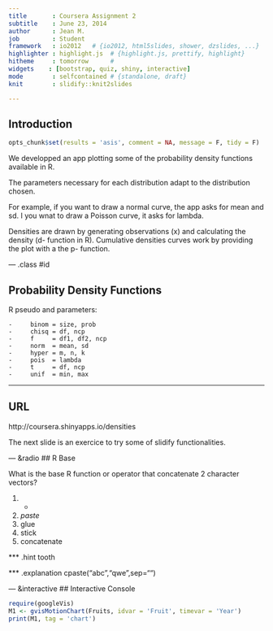 ```yaml
---
title       : Coursera Assignment 2
subtitle    : June 23, 2014
author      : Jean M.
job         : Student
framework   : io2012   # {io2012, html5slides, shower, dzslides, ...}
highlighter : highlight.js  # {highlight.js, prettify, highlight}
hitheme     : tomorrow      # 
widgets    : [bootstrap, quiz, shiny, interactive]
mode        : selfcontained # {standalone, draft}
knit        : slidify::knit2slides

---
```


## Introduction

```r
opts_chunk$set(results = 'asis', comment = NA, message = F, tidy = F)
```
We developped an app plotting some of the probability density functions available in R.

The parameters necessary for each distribution adapt to the distribution chosen. \

For example, if you want to draw a normal curve, the app asks for mean and sd. I you wnat to draw a Poisson curve, it asks for lambda.

Densities are drawn by generating observations (x) and calculating the density (d- function in R). 
Cumulative densities curves work by providing the plot with a the p- function.

--- .class #id 

## Probability Density Functions

R pseudo and parameters:

    -     binom = size, prob
    -     chisq = df, ncp
    -     f     = df1, df2, ncp
    -     norm  = mean, sd
    -     hyper = m, n, k
    -     pois  = lambda
    -     t     = df, ncp
    -     unif  = min, max

---
## URL 

http://coursera.shinyapps.io/densities

The next slide is an exercice to try some of slidify functionalities.

---  &radio
## R Base

What is the base R function or operator that concatenate 2 character vectors?

1. +
2. _paste_
3. glue
4. stick
5. concatenate

*** .hint 
tooth

*** .explanation 
cpaste("abc","qwe",sep="")

--- &interactive
## Interactive Console

```r
require(googleVis)
M1 <- gvisMotionChart(Fruits, idvar = 'Fruit', timevar = 'Year')
print(M1, tag = 'chart')
```

